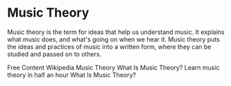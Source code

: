 # Music Theory

Music theory is the term for ideas that help us understand music. It explains what music does, and what's going on when we hear it. Music theory puts the ideas and practices of music into a written form, where they can be studied and passed on to others.

<ResourceGroupTitle>Free Content</ResourceGroupTitle>
<BadgeLink colorScheme='yellow' badgeText='Read' href='https://en.wikipedia.org/wiki/Music_theory'>Wikipedia Music Theory</BadgeLink>
<BadgeLink colorScheme='yellow' badgeText='Read' href='https://www.dummies.com/article/academics-the-arts/music/music-theory/what-is-music-theory-197988/'>What Is Music Theory?</BadgeLink>
<BadgeLink badgeText='Watch' href='https://www.youtube.com/watch?v=rgaTLrZGlk0'>Learn music theory in half an hour</BadgeLink>
<BadgeLink badgeText='Watch' href='https://www.youtube.com/watch?v=8p3hZ2Yonsc'>What Is Music Theory?</BadgeLink>
